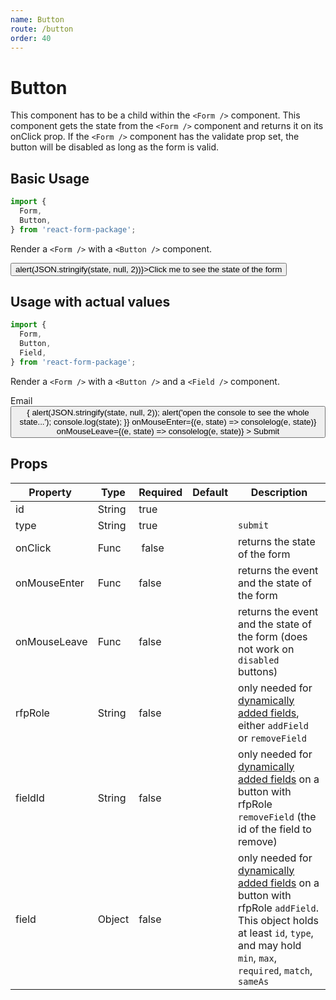 ```yaml
---
name: Button
route: /button
order: 40
---
```



# Button

This component has to be a child within the `<Form />` component. This component gets the state from the `<Form />` component and returns it on its onClick prop. If the `<Form />` component has the validate prop set, the button will be disabled as long as the form is valid.

## Basic Usage

```jsx
import {
  Form,
  Button,
} from 'react-form-package';
```

Render a `<Form />` with a `<Button />` component.

<Playground>
  <Form>
      <div>
        <Button id="submit" type="submit" onClick={(state) => alert(JSON.stringify(state, null, 2))}>Click me to see the state of the form</Button>
      </div>
  </Form>
</Playground>

## Usage with actual values

```jsx
import {
  Form,
  Button,
  Field,
} from 'react-form-package';
```

Render a `<Form />` with a `<Button />` and a `<Field />` component.

<Playground>
  <Form>
    <div>
      <div>
        Email
      </div>
      <div>
        <Field id="email" type="email" required />
      </div>
    </div>
    <div>
      <Button 
        id="submit" 
        type="submit" 
        onClick={(state) => {
          alert(JSON.stringify(state, null, 2));
          alert('open the console to see the whole state...');
          console.log(state);
        }}
        onMouseEnter={(e, state) => consolelog(e, state)}
        onMouseLeave={(e, state) => consolelog(e, state)}
      >
        Submit
      </Button>
    </div>
  </Form>
</Playground>

## Props

Property | Type | Required | Default | Description
---|---|---|---|---
id | String | true | |
type | String | true | | `submit`
onClick | Func | false | | returns the state of the form
onMouseEnter | Func | false | | returns the event and the state of the form
onMouseLeave | Func | false | | returns the event and the state of the form (does not work on `disabled` buttons)
rfpRole | String | false | | only needed for [dynamically added fields](/dynamic-field-2), either `addField` or `removeField`
fieldId | String | false | | only needed for [dynamically added fields](/dynamic-field-2) on a button with rfpRole `removeField` (the id of the field to remove)
field | Object | false | | only needed for [dynamically added fields](/dynamic-field-2) on a button with rfpRole `addField`. This object holds at least `id`, `type`, and may hold `min`, `max`, `required`, `match`, `sameAs`
